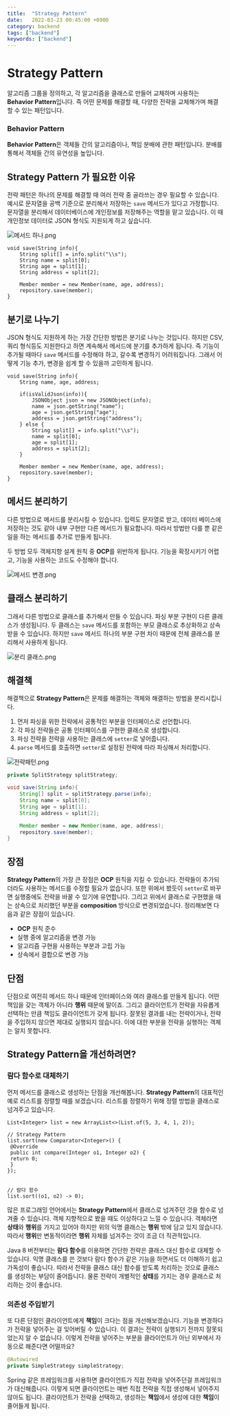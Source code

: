 ```yaml
---
title:  "Strategy Pattern"
date:   2022-03-23 00:45:00 +0900
category: backend
tags: ["backend"]
keywords: ["backend"]
---
```


# Strategy Pattern
알고리즘 그룹을 정의하고, 각 알고리즘을 클래스로 만들어 교체하며 사용하는 **Behavior Pattern**입니다.
즉 어떤 문제를 해결할 때, 다양한 전략을 교체해가며 해결할 수 있는 패턴입니다.

### Behavior Pattern
**Behavior Pattern**은 객체들 간의 알고리즘이나, 책임 분배에 관한 패턴입니다.
분배를 통해서 객체들 간의 유연성을 높입니다.

## Strategy Pattern 가 필요한 이유
전략 패턴은 하나의 문제를 해결할 때 여러 전략 중 골라쓰는 경우 필요할 수 있습니다.
예시로 문자열을 공백 기준으로 분리해서 저장하는 `save` 메서드가 있다고 가정합니다.
문자열을 분리해서 데이터베이스에 개인정보를 저장해주는 역할을 맡고 있습니다.
이 때 개인정보 데이터로 JSON 형식도 지원되게 하고 싶습니다.

![메서드 하나.png](/image/strategy/one.png)

```
void save(String info){
	String split[] = info.split("\\s");
	String name = split[0];
	String age = split[1];
	String address = split[2];

	Member member = new Member(name, age, address);
	repository.save(member);
}
```

## 분기로 나누기
JSON 형식도 지원하게 하는 가장 간단한 방법은 분기로 나누는 것입니다.
하지만 CSV, 쿼리 형식등도 지원한다고 하면 계속해서 메서드에 분기를 추가하게 됩니다.
즉 기능이 추가될 때마다 `save` 메서드를 수정해야 하고, 갈수록 변경하기 어려워집니다.
그래서 어떻게 기능 추가, 변경을 쉽게 할 수 있을까 고민하게 됩니다.
```
void save(String info){
	String name, age, address;

	if(isValidJson(info)){
		JSONObject json = new JSONObject(info);
		name = json.getString("name");
		age = json.getString("age");
		address = json.getString("address");
	} else {
		String split[] = info.split("\\s");
		name = split[0];
		age = split[1];
		address = split[2];
	}

	Member member = new Member(name, age, address);
	repository.save(member);
}
```

## 메서드 분리하기
다른 방법으로 메서드를 분리시킬 수 있습니다.
입력도 문자열로 받고, 데이터 베이스에 저장하는 것도 같아 내부 구현만 다른 메서드가 필요합니다.
따라서 방법만 다를 뿐 같은 일을 하는 메서드를 추가로 만들게 됩니다.

두 방법 모두 객체지향 설계 원칙 중 **OCP**를 위반하게 됩니다.
기능을 확장시키기 어렵고, 기능을 사용하는 코드도 수정해야 합니다.

![메서드 변경.png](/image/strategy/method.png)

## 클래스 분리하기
그래서 다른 방법으로 클래스를 추가해서 만들 수 있습니다.
파싱 부분 구현이 다른 클래스가 생성됩니다.
두 클래스는 `save` 메서드를 포함하는 부모 클래스로 추상화하고 상속 받을 수 있습니다.
하지만 `save` 메서드 하나의 부분 구현 차이 때문에 전체 클래스를 분리해서 사용하게 됩니다.

![분리 클래스.png](/image/strategy/class.png)

## 해결책
해결책으로 **Strategy Pattern**은 문제를 해결하는 객체와 해결하는 방법을 분리시킵니다.
1. 먼저 파싱을 위한 전략에서 공통적인 부분을 인터페이스로 선언합니다.
2. 각 파싱 전략들은 공통 인터페이스를 구현한 클래스로 생성합니다.
3. 파싱 전략을 전략을 사용하는 클래스에 `setter`로 넣어줍니다.
4. `parse` 메서드를 호출하면 `setter`로 설정된 전략에 따라 파싱해서 처리합니다.

![전략패턴.png](/image/strategy/pattern.png)
```java
private SplitStrategy splitStrategy;

void save(String info){
    String[] split = splitStrategy.parse(info);
    String name = split[0];
    String age = split[1];
    String address = split[2];

    Member member = new Member(name, age, address);
    repository.save(member);
}
```

## 장점
**Strategy Pattern**의 가장 큰 장점은 **OCP** 원칙을 지킬 수 있습니다.
전략들이 추가되더라도 사용하는 메서드를 수정할 필요가 없습니다.
또한 위에서 봤듯이 `setter`로 바꾸면 실행중에도 전략을 바꿀 수 있기에 유연합니다.
그리고 위에서 클래스로 구현했을 때는 상속으로 처리했던 부분을 **composition** 방식으로 변경되었습니다. 정리해보면 다음과 같은 장점이 있습니다.
- **OCP** 원칙 준수
- 실행 중에 알고리즘을 변경 가능
- 알고리즘 구현을 사용하는 부분과 고립 가능
- 상속에서 결합으로 변경 가능

## 단점
단점으로 여전히 메서드 하나 때문에 인터페이스와 여러 클래스를 만들게 됩니다.
어떤 책임을 갖는 객체가 아니라 **행위** 때문에 말이죠.
그리고 클라이언트가 전략을 자유롭게 선택하는 만큼 책임도 클라이언트가 갖게 됩니다.
잘못된 결과를 내는 전략이거나, 전략을 주입하지 않으면 제대로 실행되지 않습니다.
이에 대한 부분을 전략을 실행하는 객체는 알지 못합니다.

## Strategy Pattern을 개선하려면?

### 람다 함수로 대체하기
먼저 메서드를 클래스로 생성하는 단점을 개선해봅니다.
**Strategy Pattern**의 대표적인 예로 리스트를 정렬할 때를 보겠습니다.
리스트를 정렬하기 위해 정렬 방법을 클래스로 넘겨주고 있습니다.
```
List<Integer> list = new ArrayList<>(List.of(5, 3, 4, 1, 2));

// Strategy Pattern
list.sort(new Comparator<Integer>() {
 @Override
 public int compare(Integer o1, Integer o2) {
 return 0;
 }
});


// 람다 함수
list.sort((o1, o2) -> 0);

```

많은 프로그래밍 언어에서는 **Strategy Pattern**에서 클래스로 넘겨주던 것을 함수로 넘겨줄 수 있습니다.
객체 지향적으로 봤을 때도 이상하다고 느낄 수 있습니다.
객체라면 **상태**와 **행위**를 가지고 있어야 하지만 위의 익명 클래스는 **행위** 밖에 담고 있지 않습니다.
따라서 **행위**만 변동적이라면 **행위** 자체를 넘겨주는 것이 조금 더 직관적입니다.

Java 8 버전부터는 **람다 함수**를 이용하면 간단한 전략은 클래스 대신 함수로 대체할 수 있습니다.
익명 클래스를 쓴 것보다 람다 함수가 같은 기능을 하면서도 더 이해하기 쉽고 가독성이 좋습니다.
따라서 전략을 클래스 대신 함수를 받도록 처리하는 것으로 클래스를 생성하는 부담이 줄어듭니다.
물론 전략이 개별적인 **상태**를 가지는 경우 클래스로 처리하는 것이 좋습니다.

### 의존성 주입받기
또 다른 단점인 클라이언트에게 **책임**이 크다는 점을 개선해보겠습니다.
기능을 변경하다가 전략을 넣어주는 걸 잊어버릴 수 있습니다.
이 결과는 전략이 실행되기 전까지 잘못되었는지 알 수 없습니다.
이렇게 전략을 넣어주는 부분을 클라이언트가 아닌 외부에서 자동으로 해준다면 어떨까요?

```java
@Autowired
private SimpleStrategy simpleStrategy;
```

Spring 같은 프레임워크를 사용하면 클라이언트가 직접 전략을 넣어주던걸 프레임워크가 대신해줍니다.
이렇게 되면 클라이언트는 매번 직접 전략을 직접 생성해서 넣어주지 않아도 됩니다.
클라이언트가 전략을 선택하고, 생성하는 **책임**에서 생성에 대한 **책임**이 줄어들게 됩니다.